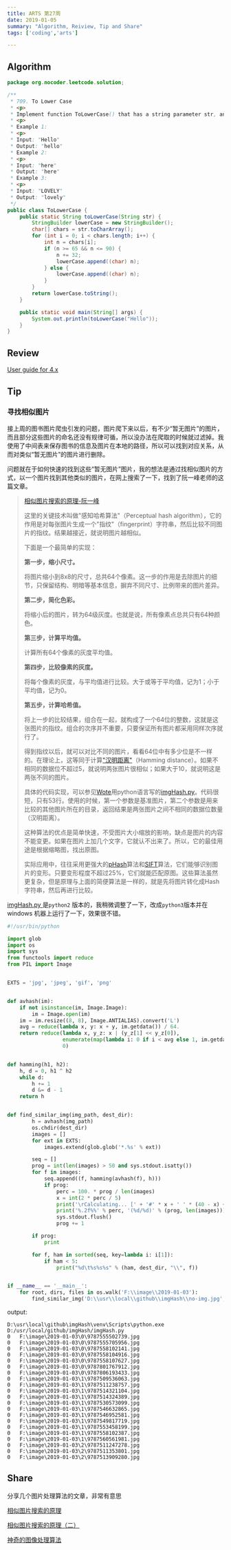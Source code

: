 ```yaml
---
title: ARTS 第27周
date: 2019-01-05
summary: "Algorithm, Reiview, Tip and Share"
tags: ['coding','arts']

---
```


## Algorithm

```java
package org.nocoder.leetcode.solution;

/**
 * 709. To Lower Case
 * <p>
 * Implement function ToLowerCase() that has a string parameter str, and returns the same string in lowercase.
 * <p>
 * Example 1:
 * <p>
 * Input: "Hello"
 * Output: "hello"
 * Example 2:
 * <p>
 * Input: "here"
 * Output: "here"
 * Example 3:
 * <p>
 * Input: "LOVELY"
 * Output: "lovely"
 */
public class ToLowerCase {
    public static String toLowerCase(String str) {
        StringBuilder lowerCase = new StringBuilder();
        char[] chars = str.toCharArray();
        for (int i = 0; i < chars.length; i++) {
            int n = chars[i];
            if (n >= 65 && n <= 90) {
                n += 32;
                lowerCase.append((char) n);
            } else {
                lowerCase.append((char) n);
            }
        }
        return lowerCase.toString();
    }

    public static void main(String[] args) {
        System.out.println(toLowerCase("Hello"));
    }
}
```



## Review

[User guide for 4.x](https://netty.io/wiki/user-guide-for-4.x.html#wiki-h2-0)

## Tip

### 寻找相似图片

接上周的图书图片爬虫引发的问题，图片爬下来以后，有不少“暂无图片”的图片，而且部分这些图片的命名还没有规律可循，所以没办法在爬取的时候就过滤掉。我使用了中间表来保存图书的信息及图片在本地的路径，所以可以找到对应关系，从而对类似“暂无图片”的图片进行删除。

问题就在于如何快速的找到这些“暂无图片”图片，我的想法是通过找相似图片的方式，以一个图片找到其他类似的图片，在网上搜索了一下，找到了阮一峰老师的这篇文章。

> [相似图片搜索的原理-阮一峰](http://www.ruanyifeng.com/blog/2011/07/principle_of_similar_image_search.html)
>
> 这里的关键技术叫做"感知哈希算法"（Perceptual hash algorithm），它的作用是对每张图片生成一个"指纹"（fingerprint）字符串，然后比较不同图片的指纹。结果越接近，就说明图片越相似。
>
> 下面是一个最简单的实现：
>
> **第一步，缩小尺寸。**
>
> 将图片缩小到8x8的尺寸，总共64个像素。这一步的作用是去除图片的细节，只保留结构、明暗等基本信息，摒弃不同尺寸、比例带来的图片差异。
>
> **第二步，简化色彩。**
>
> 将缩小后的图片，转为64级灰度。也就是说，所有像素点总共只有64种颜色。
>
> **第三步，计算平均值。**
>
> 计算所有64个像素的灰度平均值。
>
> **第四步，比较像素的灰度。**
>
> 将每个像素的灰度，与平均值进行比较。大于或等于平均值，记为1；小于平均值，记为0。
>
> **第五步，计算哈希值。**
>
> 将上一步的比较结果，组合在一起，就构成了一个64位的整数，这就是这张图片的指纹。组合的次序并不重要，只要保证所有图片都采用同样次序就行了。
>
> 得到指纹以后，就可以对比不同的图片，看看64位中有多少位是不一样的。在理论上，这等同于计算["汉明距离"](http://zh.wikipedia.org/wiki/%E6%B1%89%E6%98%8E%E8%B7%9D%E7%A6%BB)（Hamming distance）。如果不相同的数据位不超过5，就说明两张图片很相似；如果大于10，就说明这是两张不同的图片。
>
> 具体的代码实现，可以参见[Wote](http://www.reddit.com/r/programming/comments/hql8b/looks_like_it_for_the_last_few_months_i_have_had/c1xkcdd)用python语言写的[imgHash.py](http://www.ruanyifeng.com/blog/2011/07/imgHash.txt)。代码很短，只有53行。使用的时候，第一个参数是基准图片，第二个参数是用来比较的其他图片所在的目录，返回结果是两张图片之间不相同的数据位数量（汉明距离）。
>
> 这种算法的优点是简单快速，不受图片大小缩放的影响，缺点是图片的内容不能变更。如果在图片上加几个文字，它就认不出来了。所以，它的最佳用途是根据缩略图，找出原图。
>
> 实际应用中，往往采用更强大的[pHash](http://www.phash.org/)算法和[SIFT](http://en.wikipedia.org/wiki/Scale-invariant_feature_transform)算法，它们能够识别图片的变形。只要变形程度不超过25%，它们就能匹配原图。这些算法虽然更复杂，但是原理与上面的简便算法是一样的，就是先将图片转化成Hash字符串，然后再进行比较。



 [imgHash.py ](http://www.ruanyifeng.com/blog/2011/07/imgHash.txt) 是`python2` 版本的，我稍微调整了一下，改成`python3`版本并在windows 机器上运行了一下，效果很不错。

```python
#!/usr/bin/python

import glob
import os
import sys
from functools import reduce
from PIL import Image


EXTS = 'jpg', 'jpeg', 'gif', 'png'


def avhash(im):
    if not isinstance(im, Image.Image):
        im = Image.open(im)
    im = im.resize((8, 8), Image.ANTIALIAS).convert('L')
    avg = reduce(lambda x, y: x + y, im.getdata()) / 64.
    return reduce(lambda x, y_z: x | (y_z[1] << y_z[0]),
                  enumerate(map(lambda i: 0 if i < avg else 1, im.getdata())),
                  0)


def hamming(h1, h2):
    h, d = 0, h1 ^ h2
    while d:
        h += 1
        d &= d - 1
    return h


def find_similar_img(img_path, dest_dir):
        h = avhash(img_path)
        os.chdir(dest_dir)
        images = []
        for ext in EXTS:
            images.extend(glob.glob('*.%s' % ext))

        seq = []
        prog = int(len(images) > 50 and sys.stdout.isatty())
        for f in images:
            seq.append((f, hamming(avhash(f), h)))
            if prog:
                perc = 100. * prog / len(images)
                x = int(2 * perc / 5)
                print('\rCalculating... [' + '#' * x + ' ' * (40 - x) + ']'),
                print('%.2f%%' % perc, '(%d/%d)' % (prog, len(images))),
                sys.stdout.flush()
                prog += 1

        if prog:
            print

        for f, ham in sorted(seq, key=lambda i: i[1]):
            if ham < 5:
                print("%d\t%s%s%s" % (ham, dest_dir, "\\", f))


if __name__ == '__main__':
    for root, dirs, files in os.walk('F:\\image\\2019-01-03'):
        find_similar_img('D:\\usr\\local\\github\\imgHash\\no-img.jpg', root)

```

output:

```shell
D:\usr\local\github\imgHash\venv\Scripts\python.exe D:/usr/local/github/imgHash/imgHash.py
0	F:\image\2019-01-03\0\9787555502739.jpg
0	F:\image\2019-01-03\0\9787555705956.jpg
0	F:\image\2019-01-03\0\9787558102141.jpg
0	F:\image\2019-01-03\0\9787558104916.jpg
0	F:\image\2019-01-03\0\9787558107627.jpg
0	F:\image\2019-01-03\0\9787801767912.jpg
0	F:\image\2019-01-03\0\9787806193433.jpg
0	F:\image\2019-01-03\1\9787509536063.jpg
0	F:\image\2019-01-03\1\9787511238757.jpg
0	F:\image\2019-01-03\1\9787514321104.jpg
0	F:\image\2019-01-03\1\9787514324389.jpg
0	F:\image\2019-01-03\1\9787530573099.jpg
0	F:\image\2019-01-03\1\9787546632865.jpg
0	F:\image\2019-01-03\1\9787546952581.jpg
0	F:\image\2019-01-03\1\9787549817719.jpg
0	F:\image\2019-01-03\1\9787553458199.jpg
0	F:\image\2019-01-03\1\9787558102387.jpg
0	F:\image\2019-01-03\1\9787560561981.jpg
0	F:\image\2019-01-03\2\9787511247278.jpg
0	F:\image\2019-01-03\2\9787511353801.jpg
0	F:\image\2019-01-03\2\9787513909280.jpg
```



## Share

分享几个图片处理算法的文章，非常有意思

[相似图片搜索的原理](http://www.ruanyifeng.com/blog/2011/07/principle_of_similar_image_search.html)

[相似图片搜索的原理（二）](http://www.ruanyifeng.com/blog/2013/03/similar_image_search_part_ii.html)

[神奇的图像处理算法](http://www.ruanyifeng.com/blog/2011/08/amazing_algorithms_of_image_processing.html)